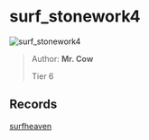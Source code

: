 
# surf_stonework4

![surf_stonework4](https://raw.githubusercontent.com/Sayt123/SurfMapPics/Maps-and-bonuses/csgo/surf_stonework4.jpg)

> Author: **Mr. Cow**
>
> Tier 6

## Records

[surfheaven](https://surfheaven.eu/map/surf_stonework4)
